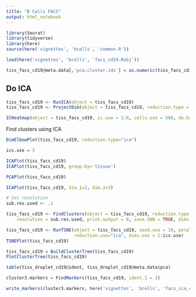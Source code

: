```yaml
---
title: "B Cells FACS"
output: html_notebook
---
```

```r
library(Seurat)
library(tidyverse)
library(here)
source(here('vignettes', 'bcells', 'common.R'))

load(here('vignettes', 'bcells', 'facs_cd19.Robj'))

tiss_facs_cd19@meta.data[,'pca.cluster.ids'] = as.numeric(tiss_facs_cd19@ident)
```


## Do ICA

```r
tiss_facs_cd19 <- RunICA(object = tiss_facs_cd19)
tiss_facs_cd19 <- ProjectDim(object = tiss_facs_cd19, reduction.type = 'ica')
```
```r
ICHeatmap(object = tiss_facs_cd19, ic.use = 1:6, cells.use = 500, do.balanced = TRUE, label.columns = FALSE, num.genes = 8)
```



Find clusters using ICA

```r
DimElbowPlot(tiss_facs_cd19, reduction.type="ica")
```



```r
ics.use = 5
```


```r
ICAPlot(tiss_facs_cd19)
ICAPlot(tiss_facs_cd19, group.by='tissue')
```

```r
PCAPlot(tiss_facs_cd19)
```


```r
ICAPlot(tiss_facs_cd19, dim.1=2, dim.2=3)
```

```r
# Set resolution
sub.res.used <- .1

tiss_facs_cd19 <- FindClusters(object = tiss_facs_cd19, reduction.type = "ica",
    resolution = sub.res.used, print.output = 0, save.SNN = TRUE, dims.use = 1:ics.use)
```

```r
tiss_facs_cd19 <- RunTSNE(object = tiss_facs_cd19, seed.use = 10, perplexity=30, 
                          reduction.use="ica", dims.use = 1:ics.use)
TSNEPlot(tiss_facs_cd19)
```

```r
tiss_facs_cd19 = BuildClusterTree(tiss_facs_cd19)
PlotClusterTree(tiss_facs_cd19)
```


```r
table(tiss_droplet_cd19@ident, tiss_droplet_cd19@meta.data$pca)
```

```r
cluster3.markers = FindMarkers(tiss_facs_cd19, ident.1 = 3)
```


```r
write_markers(cluster3.markers, here('vignettes', 'bcells', 'facs_ica_cluster3_markers.csv'))
```



